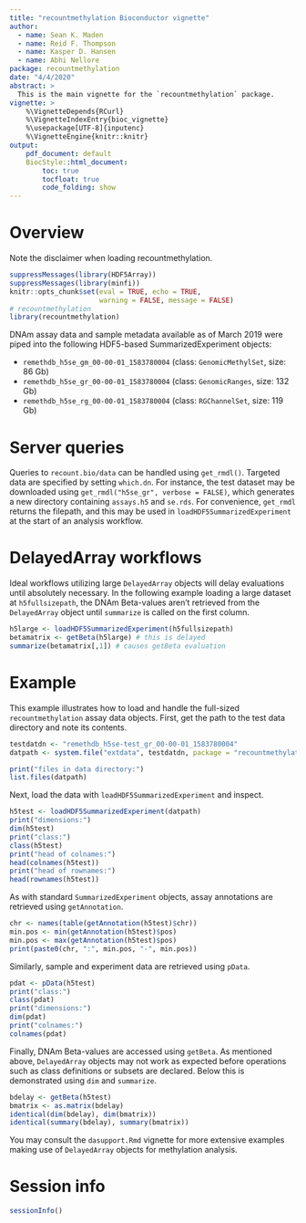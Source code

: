 ```yaml
---
title: "recountmethylation Bioconductor vignette"
author: 
  - name: Sean K. Maden
  - name: Reid F. Thompson
  - name: Kasper D. Hansen
  - name: Abhi Nellore
package: recountmethylation
date: "4/4/2020"
abstract: > 
  This is the main vignette for the `recountmethylation` package.
vignette: >
    %\VignetteDepends{RCurl}
    %\VignetteIndexEntry{bioc_vignette} 
    %\usepackage[UTF-8]{inputenc}
    %\VignetteEngine{knitr::knitr} 
output:
    pdf_document: default
    BiocStyle::html_document:
        toc: true
        tocfloat: true
        code_folding: show
---
```


# Overview

Note the disclaimer when loading recountmethylation.

```r
suppressMessages(library(HDF5Array))
suppressMessages(library(minfi))
knitr::opts_chunk$set(eval = TRUE, echo = TRUE, 
                      warning = FALSE, message = FALSE)
# recountmethylation
library(recountmethylation)
```

DNAm assay data and sample metadata available as of March 2019 were 
piped into the following HDF5-based SummarizedExperiment objects:

* `remethdb_h5se_gm_00-00-01_1583780004` (class: `GenomicMethylSet`, size: 86 Gb)
* `remethdb_h5se_gr_00-00-01_1583780004` (class: `GenomicRanges`, size: 132 Gb)
* `remethdb_h5se_rg_00-00-01_1583780004` (class: `RGChannelSet`, size: 119 Gb)

# Server queries

Queries to `recount.bio/data` can be handled using `get_rmdl()`. Targeted data are specified by setting `which.dn`. For instance, the test dataset may be downloaded using `get_rmdl("h5se_gr", verbose = FALSE)`, which generates a new directory containing `assays.h5` and `se.rds`. For convenience, `get_rmdl` returns the filepath, and this may be used in `loadHDF5SummarizedExperiment` at the start of an analysis workflow.

# DelayedArray workflows 

Ideal workflows utilizing large `DelayedArray` objects will delay evaluations until absolutely necessary. In the following example loading a large dataset at `h5fullsizepath`, the DNAm Beta-values aren't retrieved from the `DelayedArray` object until `summarize` is called on the first column.

```r
h5large <- loadHDF5SummarizedExperiment(h5fullsizepath)
betamatrix <- getBeta(h5large) # this is delayed 
summarize(betamatrix[,1]) # causes getBeta evaluation
```

# Example

This example illustrates how to load and handle the full-sized `recountmethylation` assay data objects. First, get the path to the test data directory and note its contents.

```r
testdatdn <- "remethdb_h5se-test_gr_00-00-01_1583780004"
datpath <- system.file("extdata", testdatdn, package = "recountmethylation")
```
```r
print("files in data directory:")
list.files(datpath)
```

Next, load the data with `loadHDF5SummarizedExperiment` and inspect.

```r
h5test <- loadHDF5SummarizedExperiment(datpath)
print("dimensions:")
dim(h5test)
print("class:")
class(h5test)
print("head of colnames:")
head(colnames(h5test))
print("head of rownames:")
head(rownames(h5test))
```

As with standard `SummarizedExperiment` objects, assay annotations are retrieved using `getAnnotation`.

```r
chr <- names(table(getAnnotation(h5test)$chr))
min.pos <- min(getAnnotation(h5test)$pos)
min.pos <- max(getAnnotation(h5test)$pos)
print(paste0(chr, ":", min.pos, "-", min.pos))
```

Similarly, sample and experiment data are retrieved using `pData`.

```r
pdat <- pData(h5test)
print("class:")
class(pdat)
print("dimensions:")
dim(pdat)
print("colnames:")
colnames(pdat)
```

Finally, DNAm Beta-values are accessed using `getBeta`. As mentioned above, `DelayedArray` objects may not work as expected before operations such as class definitions or subsets are declared. Below this is demonstrated using `dim` and `summarize`.

```r
bdelay <- getBeta(h5test)
bmatrix <- as.matrix(bdelay)
identical(dim(bdelay), dim(bmatrix))
identical(summary(bdelay), summary(bmatrix))
```

You may consult the `dasupport.Rmd` vignette for more extensive examples making use of `DelayedArray` objects for methylation analysis.

# Session info
```r
sessionInfo()
```
